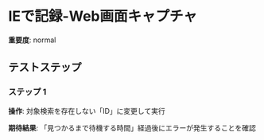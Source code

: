 # IEで記録-Web画面キャプチャ

**重要度**: normal

## テストステップ

### ステップ 1

**操作**: 対象検索を存在しない「ID」に変更して実行

**期待結果**:
「見つかるまで待機する時間」経過後にエラーが発生することを確認

